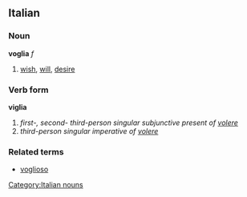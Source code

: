 ==Italian==
===Noun===
[[Category:Italian nouns]]
'''voglia''' ''f''

# [[wish]], [[will]], [[desire]]

===Verb form===
'''viglia'''

# ''first-, second- third-person singular subjunctive present of [[volere]]''
# ''third-person singular imperative of [[volere]]''

===Related terms===
*[[voglioso]]